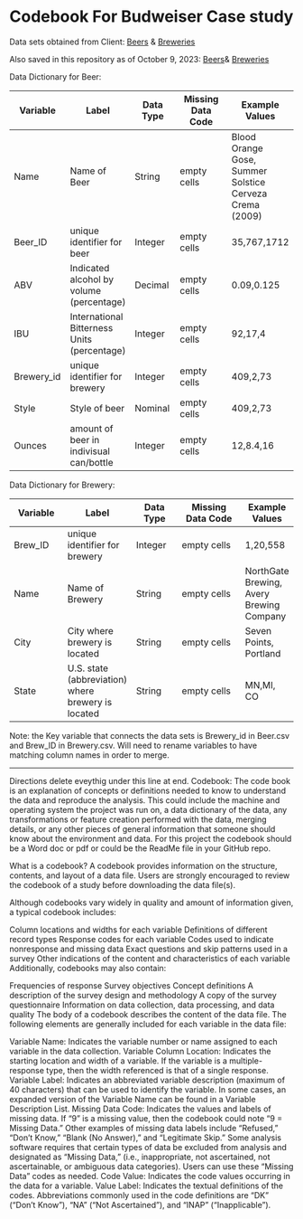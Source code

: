 # Codebook For Budweiser Case study

Data sets obtained from Client: [Beers](https://github.com/BivinSadler/MSDS_6306_Doing-Data-Science/blob/Master/Unit%208%20and%209%20Case%20Study%201/Beers.csv) & [Breweries](https://github.com/BivinSadler/MSDS_6306_Doing-Data-Science/blob/Master/Unit%208%20and%209%20Case%20Study%201/Breweries.csv)

Also saved in this repository as of October 9, 2023: [Beers](https://github.com/jjsmu/group16/blob/main/Beers.csv)& [Breweries](https://github.com/jjsmu/group16/blob/main/Breweries.csv)
 
Data Dictionary for Beer:

| Variable      | Label      |Data Type   |Missing Data Code |Example Values      |
| ------------- |------------ |-----------|----------------  |-----------
| Name          |Name of Beer|String     | empty cells      |Blood Orange Gose, Summer Solstice Cerveza Crema (2009)
| Beer_ID       |unique identifier for beer|Integer|empty cells    |35,767,1712    |
| ABV       |Indicated alcohol by volume (percentage)|Decimal|empty cells    |0.09,0.125  |
| IBU       |International Bitterness Units (percentage)|Integer|empty cells    |92,17,4  |
| Brewery_id|unique identifier for brewery|Integer|empty cells    |409,2,73  |
| Style |Style of beer|Nominal|empty cells    |409,2,73  |	American Pale Ale (APA),Saison / Farmhouse Ale
| Ounces|amount of beer in indivisual can/bottle|Integer|empty cells    |12,8.4,16  |


Data Dictionary for Brewery: 

| Variable      | Label       |Data Type   |Missing Data Code |Example Values      |
| ------------- |------------ |-----------|----------------  |-----------
| Brew_ID       |unique identifier for brewery|Integer     | empty cells      |1,20,558
| Name     |Name of Brewery|String|empty cells    |NorthGate Brewing, Avery Brewing Company |
|City       |City where brewery is located|String|empty cells    |Seven Points, Portland  |
|State      |U.S. state (abbreviation) where brewery is located|String|empty cells    |MN,MI, CO |


Note: the Key variable that connects the data sets is Brewery_id in Beer.csv and  Brew_ID in Brewery.csv. Will need to rename variables to have matching column names in order to merge. 





________
Directions delete eveythig under this line at end. 
Codebook: The code book is an explanation of concepts or definitions needed to
know to understand the data and reproduce the analysis. This could include the
machine and operating system the project was run on, a data dictionary of the
data, any transformations or feature creation performed with the data, merging
details, or any other pieces of general information that someone should know
about the environment and data. For this project the codebook should be a Word
doc or pdf or could be the ReadMe file in your GitHub repo.


What is a codebook?
A codebook provides information on the structure, contents, and layout of a data file. Users are strongly encouraged to review the codebook of a study before downloading the data file(s).

Although codebooks vary widely in quality and amount of information given, a typical codebook includes:

Column locations and widths for each variable
Definitions of different record types
Response codes for each variable
Codes used to indicate nonresponse and missing data
Exact questions and skip patterns used in a survey
Other indications of the content and characteristics of each variable
Additionally, codebooks may also contain:

Frequencies of response
Survey objectives
Concept definitions
A description of the survey design and methodology
A copy of the survey questionnaire
Information on data collection, data processing, and data quality
The body of a codebook describes the content of the data file. The following elements are generally included for each variable in the data file:

Variable Name: Indicates the variable number or name assigned to each variable in the data collection.
Variable Column Location: Indicates the starting location and width of a variable. If the variable is a multiple-response type, then the width referenced is that of a single response.
Variable Label: Indicates an abbreviated variable description (maximum of 40 characters) that can be used to identify the variable. In some cases, an expanded version of the Variable Name can be found in a Variable Description List.
Missing Data Code: Indicates the values and labels of missing data. If "9" is a missing value, then the codebook could note "9 = Missing Data." Other examples of missing data labels include "Refused," "Don't Know," "Blank (No Answer)," and "Legitimate Skip." Some analysis software requires that certain types of data be excluded from analysis and designated as "Missing Data," (i.e., inappropriate, not ascertained, not ascertainable, or ambiguous data categories). Users can use these "Missing Data" codes as needed.
Code Value: Indicates the code values occurring in the data for a variable.
Value Label: Indicates the textual definitions of the codes. Abbreviations commonly used in the code definitions are "DK" ("Don't Know"), "NA" ("Not Ascertained"), and "INAP" ("Inapplicable").
